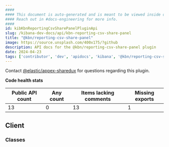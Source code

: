 ```yaml
---
####
#### This document is auto-generated and is meant to be viewed inside our experimental, new docs system.
#### Reach out in #docs-engineering for more info.
####
id: kibKbnReportingCsvSharePanelPluginApi
slug: /kibana-dev-docs/api/kbn-reporting-csv-share-panel
title: "@kbn/reporting-csv-share-panel"
image: https://source.unsplash.com/400x175/?github
description: API docs for the @kbn/reporting-csv-share-panel plugin
date: 2024-04-23
tags: ['contributor', 'dev', 'apidocs', 'kibana', '@kbn/reporting-csv-share-panel']
---
```




Contact [@elastic/appex-sharedux](https://github.com/orgs/elastic/teams/appex-sharedux) for questions regarding this plugin.

**Code health stats**

| Public API count  | Any count | Items lacking comments | Missing exports |
|-------------------|-----------|------------------------|-----------------|
| 13 | 0 | 13 | 1 |

## Client

### Classes
<DocDefinitionList data={kbnReportingCsvSharePanelObj.client.classes}/>

